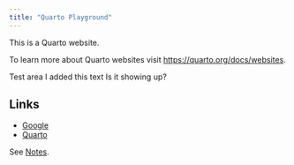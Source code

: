```yaml
---
title: "Quarto Playground"
---
```


This is a Quarto website.

To learn more about Quarto websites visit <https://quarto.org/docs/websites>.

Test area I added this text
Is it showing up?

## Links
* [Google](https://google.com)
* [Quarto](https://quarto.com)

See [Notes](notes.qmd).
